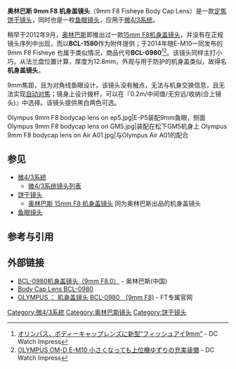 {{Infobox photographic lens
| name         = Olympus 9mm F8 Body Cap
| image        = [[File:Olympus_9mm_F8_Fisheye_bodycap_lens_on_E-P5.jpg|240px]]
| maker        = [[奥林巴斯|奥林巴斯]]
| type         = 机身盖定焦镜头
| feat-is      = 
| feat-usm     = 
| feat-sbf     = 
| feat-macro   = 
| application  = 
| flength      = 9mm
| flength-eq   = 18mm
| fov          = 
| aperture     = {{f/}}8 不可变
| groups       = 4
| elements     = 5
| diaphragm    = 1 圆形光圈
| close-dist   = 0.2m 
| max-mag      = 0.06
| weight       = 30g
| max-diameter = 56mm 
| max-length   = 12.8mm 
| filter       = N/A
| hood         = 
| case         = 
| av-horiz     = 
| av-vert      = 
| av-diag      = 140°
| start        = 2014
| msrp         =
}}
'''奥林巴斯 9mm F8 机身盖镜头'''（9mm F8 Fisheye Body Cap Lens）是一款[[定焦镜头|定焦]][[饼干镜头|饼干镜头]]，同时也是一枚[[鱼眼镜头|鱼眼镜头]]，应用于[[微4/3系统|微4/3系统]]。

稍早于2012年9月，[[奥林巴斯|奥林巴斯]]即推出过一款[[奥林巴斯15mm_F8机身盖镜头|15mm F8机身盖镜头]]，并没有在正规镜头序列中出现，而以'''BCL-1580'''作为附件提供；于2014年随E-M10一同发布的 9mm F8 Fisheye 也属于类似情况，商品代号'''BCL-0980'''<ref>[http://dc.watch.impress.co.jp/docs/news/632159.html オリンパス、ボディーキャップレンズに新型“フィッシュアイ9mm”] {{Wayback|url=http://dc.watch.impress.co.jp/docs/news/632159.html |date=20201030205504 }} - DC Watch Impress{{ja}}</ref><ref>[http://dc.watch.impress.co.jp/docs/review/pview/634632.html OLYMPUS OM-D E-M10 小さくなっても上位機ゆずりの充実装備] {{Wayback|url=http://dc.watch.impress.co.jp/docs/review/pview/634632.html |date=20201123203959 }} - DC Watch Impress{{ja}}</ref>。该镜头同样主打小巧，从法兰盘位置计算，厚度为12.8mm，外观与用于防护的机身盖类似，故得名'''机身盖镜头'''。

9mm焦距，且为对角线鱼眼设计。该镜头没有触点，无法与机身交换信息，且无法实现[[自动对焦|自动对焦]]；镜身上设计拨杆，可以在『0.2m/中间值/无穷远/收纳(合上镜头)』中选择。该镜头提供黑白两色可选。

<gallery>
Olympus 9mm F8 bodycap lens on ep5.jpg|E-P5装配9mm鱼眼，侧面
Olympus 9mm F8 bodycap lens on GM5.jpg|装配在松下GM5机身上
Olympus 9mm F8 bodycap lens on Air A01.jpg|与Olympus Air A01的配合
</gallery>

==参见==
*[[微4/3系統|微4/3系統]]
**[[微4/3系统镜头列表|微4/3系统镜头列表]]
*[[饼干镜头|饼干镜头]]
**[[奥林巴斯15mm_F8机身盖镜头|奥林巴斯 15mm F8 机身盖镜头]] 同为奥林巴斯出品的机身盖镜头
*[[鱼眼镜头|鱼眼镜头]]

==参考与引用==
{{reflist|2}}
==外部链接==
*[http://olympus-imaging.cn/product/dslr/mlens/bcl0980/index.html BCL-0980机身盖镜头（9mm F8.0）] {{Wayback|url=http://olympus-imaging.cn/product/dslr/mlens/bcl0980/index.html |date=20200223035642 }} - 奥林巴斯(中国)
*[http://asia.olympus-imaging.com/product/dslr/mlens/bcl0980/index.html Body Cap Lens BCL-0980] {{Wayback|url=http://asia.olympus-imaging.com/product/dslr/mlens/bcl0980/index.html |date=20180221032435 }}{{en}}
*[http://www.four-thirds.org/cn/microft/accessories.html#i_bcl_0980_olympus OLYMPUS ： 机身盖镜头 BCL-0980　(9mm F8)] {{Wayback|url=http://www.four-thirds.org/cn/microft/accessories.html#i_bcl_0980_olympus |date=20180613011756 }} - FT专属官网

[[Category:微4/3系統|Category:微4/3系統]]
[[Category:奥林巴斯镜头|Category:奥林巴斯镜头]]
[[Category:饼干镜头|Category:饼干镜头]]